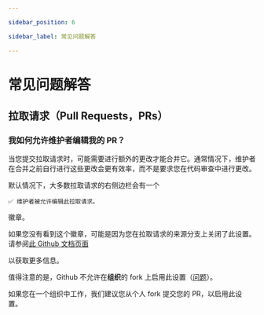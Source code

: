 ```yaml
---

sidebar_position: 6

sidebar_label: 常见问题解答

---
```


# 常见问题解答

## 拉取请求（Pull Requests，PRs）

### 我如何允许维护者编辑我的 PR？

当您提交拉取请求时，可能需要进行额外的更改才能合并它。通常情况下，维护者在合并之前自行进行这些更改会更有效率，而不是要求您在代码审查中进行更改。

默认情况下，大多数拉取请求的右侧边栏会有一个

`✅ 维护者被允许编辑此拉取请求。`

徽章。

如果您没有看到这个徽章，可能是因为您在拉取请求的来源分支上关闭了此设置。请参阅[此 Github 文档页面](https://docs.github.com/en/pull-requests/collaborating-with-pull-requests/working-with-forks/allowing-changes-to-a-pull-request-branch-created-from-a-fork)

以获取更多信息。

值得注意的是，Github 不允许在**组织**的 fork 上启用此设置（[问题](https://github.com/orgs/community/discussions/5634)）。

如果您在一个组织中工作，我们建议您从个人 fork 提交您的 PR，以启用此设置。